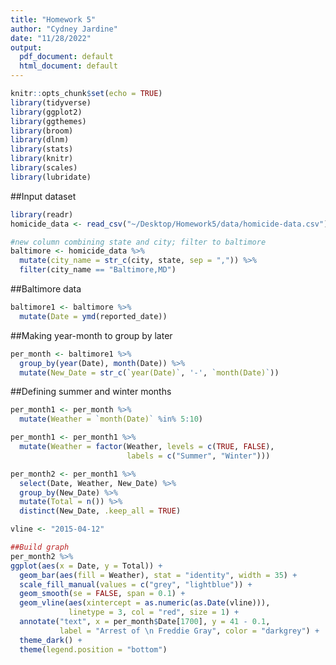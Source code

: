```yaml
---
title: "Homework 5"
author: "Cydney Jardine"
date: "11/28/2022"
output:
  pdf_document: default
  html_document: default
---
```


```r
knitr::opts_chunk$set(echo = TRUE)
library(tidyverse)
library(ggplot2)
library(ggthemes)
library(broom)
library(dlnm)
library(stats)
library(knitr)
library(scales)
library(lubridate)
```

##Input dataset
```r
library(readr)
homicide_data <- read_csv("~/Desktop/Homework5/data/homicide-data.csv")
```

```r
#new column combining state and city; filter to baltimore
baltimore <- homicide_data %>%
  mutate(city_name = str_c(city, state, sep = ",")) %>%
  filter(city_name == "Baltimore,MD")
```

##Baltimore data
```r
baltimore1 <- baltimore %>%
  mutate(Date = ymd(reported_date))
```

##Making year-month to group by later
```r
per_month <- baltimore1 %>%
  group_by(year(Date), month(Date)) %>%
  mutate(New_Date = str_c(`year(Date)`, '-', `month(Date)`))
```

##Defining summer and winter months
```r
per_month1 <- per_month %>%
  mutate(Weather = `month(Date)` %in% 5:10)

per_month1 <- per_month1 %>%
  mutate(Weather = factor(Weather, levels = c(TRUE, FALSE),
                          labels = c("Summer", "Winter")))
```

```r
per_month2 <- per_month1 %>%
  select(Date, Weather, New_Date) %>%
  group_by(New_Date) %>%
  mutate(Total = n()) %>%
  distinct(New_Date, .keep_all = TRUE)
```

```r

vline <- "2015-04-12"

##Build graph
per_month2 %>%
ggplot(aes(x = Date, y = Total)) +
  geom_bar(aes(fill = Weather), stat = "identity", width = 35) +
  scale_fill_manual(values = c("grey", "lightblue")) +
  geom_smooth(se = FALSE, span = 0.1) +
  geom_vline(aes(xintercept = as.numeric(as.Date(vline))),
             linetype = 3, col = "red", size = 1) +
  annotate("text", x = per_month$Date[1700], y = 41 - 0.1,
           label = "Arrest of \n Freddie Gray", color = "darkgrey") +
  theme_dark() +
  theme(legend.position = "bottom")
```